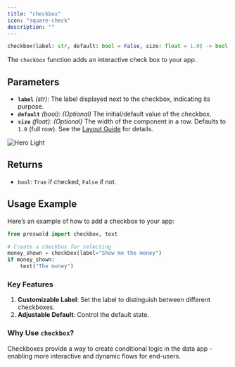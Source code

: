 ```yaml
---
title: "checkbox"
icon: "square-check"
description: ""
---
```


```python
checkbox(label: str, default: bool = False, size: float = 1.0) -> bool
```

The `checkbox` function adds an interactive check box to your app.

## Parameters

- **`label`** _(str)_: The label displayed next to the checkbox, indicating its purpose.
- **`default`** _(bool)_: _(Optional)_ The initial/default value of the checkbox.
- **`size`** _(float)_: _(Optional)_ The width of the component in a row. Defaults to `1.0` (full row). See the [Layout Guide](/layout/guide) for details.

<Frame>
<img
  className="block dark:hidden"
  src="/images/checkbox.png"
  alt="Hero Light"
/>
</Frame>

## Returns

- `bool`: `True` if checked, `False` if not.

## Usage Example

Here’s an example of how to add a checkbox to your app:

```python
from preswald import checkbox, text

# Create a checkbox for selecting 
money_shown = checkbox(label="Show me the money")
if money_shown:
    text("The money")
```

### Key Features

1. **Customizable Label**: Set the label to distinguish between different checkboxes.
2. **Adjustable Default**: Control the default state.

### Why Use `checkbox`?

Checkboxes provide a way to create conditional logic in the data app - enabling more interactive and dynamic flows for end-users.
